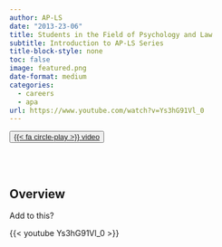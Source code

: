 ```yaml
---
author: AP-LS
date: "2013-23-06"
title: Students in the Field of Psychology and Law
subtitle: Introduction to AP-LS Series
title-block-style: none
toc: false
image: featured.png
date-format: medium
categories:
  - careers
  - apa
url: https://www.youtube.com/watch?v=Ys3hG91Vl_0
---
```


<button type="button" class="btn btn-outline-success">
<a href="https://www.youtube.com/watch?v=Ys3hG91Vl_0" target="_blank">{{< fa circle-play >}} video</a></button>
<br></br>

## Overview 

Add to this? 



{{< youtube Ys3hG91Vl_0 >}}
